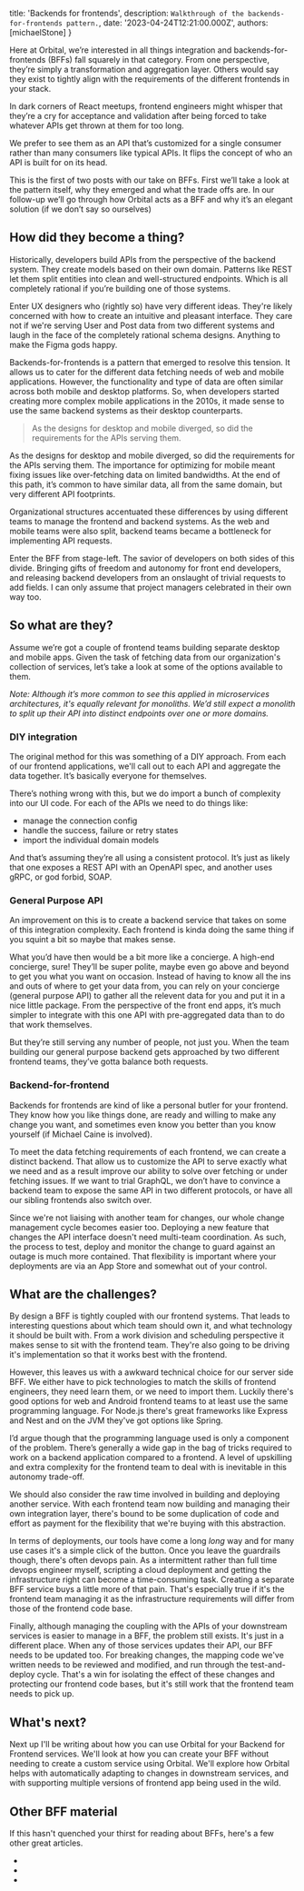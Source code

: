 




  title: 'Backends for frontends',
  description: `Walkthrough of the backends-for-frontends pattern.`,
  date: '2023-04-24T12:21:00.000Z',
  authors: [michaelStone]
}

Here at Orbital, we’re interested in all things integration and backends-for-frontends (BFFs) fall squarely in that category. From one perspective, they’re simply a transformation and aggregation layer. Others would say they exist to tightly align with the requirements of the different frontends in your stack. 

In dark corners of React meetups, frontend engineers might whisper that they’re a cry for acceptance and validation after being forced to take whatever APIs get thrown at them for too long.

We prefer to see them as an API that’s customized for a single consumer rather than many consumers like typical APIs. It flips the concept of who an API is built for on its head.

This is the first of two posts with our take on BFFs. First we’ll take a look at the pattern itself, why they emerged and what the trade offs are. In our follow-up we’ll go through how Orbital acts as a BFF and why it’s an elegant solution (if we don’t say so ourselves)

## How did they become a thing?

Historically, developers build APIs from the perspective of the backend system. They create models based on their own domain. Patterns like REST let them split entities into clean and well-structured endpoints. Which is all completely rational if you’re building one of those systems.

Enter UX designers who (rightly so) have very different ideas. They're likely concerned with how to create an intuitive and pleasant interface. They care not if we're serving User and Post data from two different systems and laugh in the face of the completely rational schema designs. Anything to make the Figma gods happy.

Backends-for-frontends is a pattern that emerged to resolve this tension. It allows us to cater for the different data fetching needs of web and mobile applications.  However, the functionality and type of data are often similar across both mobile and desktop platforms. So, when developers started creating more complex mobile applications in the 2010s, it made sense to use the same backend systems as their desktop counterparts.

> As the designs for desktop and mobile diverged, so did the requirements for the APIs serving them.

As the designs for desktop and mobile diverged, so did the requirements for the APIs serving them.  The importance for optimizing for mobile meant fixing issues like over-fetching data on limited bandwidths. At the end of this path, it’s common to have similar data, all from the same domain, but very different API footprints. 

Organizational structures accentuated these differences by using different teams to manage the frontend and backend systems. As the web and mobile teams were also split, backend teams became a bottleneck for implementing API requests.

Enter the BFF from stage-left. The savior of developers on both sides of this divide. Bringing gifts of freedom and autonomy for front end developers, and releasing backend developers from an onslaught of trivial requests to add fields. I can only assume that project managers celebrated in their own way too.


## So what are they?

Assume we’re got a couple of frontend teams building separate desktop and mobile apps. Given the task of fetching data from our organization's collection of services, let’s take a look at some of the options available to them.  

*Note: Although it’s more common to see this applied in microservices architectures, it's equally relevant for monoliths. We’d still expect a monolith to split up their API into distinct endpoints over one or more domains.*

### DIY integration

The original method for this was something of a DIY approach. From each of our frontend applications, we'll call out to each API and aggregate the data together. It’s basically everyone for themselves.

<BlogImageWithCaption src={DiyIntegration}
                  caption='' />

There’s nothing wrong with this, but we do import a bunch of complexity into our UI code. For each of the APIs we need to do things like:

- manage the connection config
- handle the success, failure or retry states
- import the individual domain models

And that’s assuming they’re all using a consistent protocol. It’s just as likely that one exposes a REST API with an OpenAPI spec, and another uses gRPC, or god forbid, SOAP.

### General Purpose API

An improvement on this is to create a backend service that takes on some of this integration complexity. Each frontend is kinda doing the same thing if you squint a bit so maybe that makes sense.

<BlogImageWithCaption src={GeneralPurposeApi}
                  caption='' />

What you’d have then would be a bit more like a concierge. A high-end concierge, sure! They’ll be super polite, maybe even go above and beyond to get you what you want on occasion. Instead of having to know all the ins and outs of where to get your data from, you can rely on your concierge (general purpose API) to gather all the relevent data for you and put it in a nice little package. From the perspective of the front end apps, it’s much simpler to integrate with this one API with pre-aggregated data than to do that work themselves.

But they’re still serving any number of people, not just you. When the team building our general purpose backend gets approached by two different frontend teams, they’ve gotta balance both requests.


### Backend-for-frontend

Backends for frontends are kind of like a personal butler for your frontend. They know how you like things done, are ready and willing to make any change you want, and sometimes even know you better than you know yourself (if Michael Caine is involved). 

To meet the data fetching requirements of each frontend, we can create a distinct backend. That allow us to customize the API to serve exactly what we need and as a result improve our ability to solve over fetching or under fetching issues. If we want to trial GraphQL, we don’t have to convince a backend team to expose the same API in two different protocols, or have all our sibling frontends also switch over.

Since we're not liaising with another team for changes, our whole change management cycle becomes easier too. Deploying a new feature that changes the API interface doesn't need multi-team coordination. As such, the process to test, deploy and monitor the change to guard against an outage is much more contained. That flexibility is important where your deployments are via an App Store and somewhat out of your control.


<BlogImageWithCaption src={Bff}
                  caption='' />


## What are the challenges?

By design a BFF is tightly coupled with our frontend systems. That leads to interesting questions about which team should own it, and what technology it should be built with. From a work division and scheduling perspective it makes sense to sit with the frontend team. They're also going to be driving it's implementation so that it works best with the frontend.

However, this leaves us with a awkward technical choice for our server side BFF. We either have to pick technologies to match the skills of frontend engineers, they need learn them, or we need to import them. Luckily there's good options for web and Android frontend teams to at least use the same programming language.  For Node.js there's great frameworks like Express and Nest and on the JVM they've got options like Spring. 

I’d argue though that the programming language used is only a component of the problem. There’s generally a wide gap in the bag of tricks required to work on a backend application compared to a frontend. A level of upskilling and extra complexity for the frontend team to deal with is inevitable in this autonomy trade-off.

We should also consider the raw time involved in building and deploying another service. With each frontend team now building and managing their own integration layer, there's bound to be some duplication of code and effort as payment for the flexibility that we're buying with this abstraction.
 
In terms of deployments, our tools have come a long *long* way and for many use cases it's a simple click of the button. Once you leave the guardrails though, there's often devops pain. As a intermittent rather than full time devops engineer myself, scripting a cloud deployment and getting the infrastructure right can become a time-consuming task. Creating a separate BFF service buys a little more of that pain. That's especially true if it's the frontend team managing it as the infrastructure requirements will differ from those of the frontend code base.

Finally, although managing the coupling with the APIs of your downstream services is easier to manage in a BFF, the problem still exists. It's just in a different place. When any of those services updates their API, our BFF needs to be updated too. For breaking changes, the mapping code we've written needs to be reviewed and modified, and run through the test-and-deploy cycle. That's a win for isolating the effect of these changes and protecting our frontend code bases, but it's still work that the frontend team needs to pick up.


## What's next?

Next up I'll be writing about how you can use Orbital for your Backend for Frontend services. We'll look at how you can create your BFF without needing to create a custom service using Orbital. We'll explore how Orbital helps with automatically adapting to changes in downstream services, and with supporting multiple versions of frontend app being used in the wild. 


## Other BFF material

If this hasn't quenched your thirst for reading about BFFs, here's a few other great articles.

- <ExternalLink href="https://samnewman.io/patterns/architectural/bff/" />
- <ExternalLink href="https://www.thoughtworks.com/insights/blog/bff-soundcloud" />
- <ExternalLink href="https://philcalcado.com/2019/07/12/some_thoughts_graphql_bff.html" />
